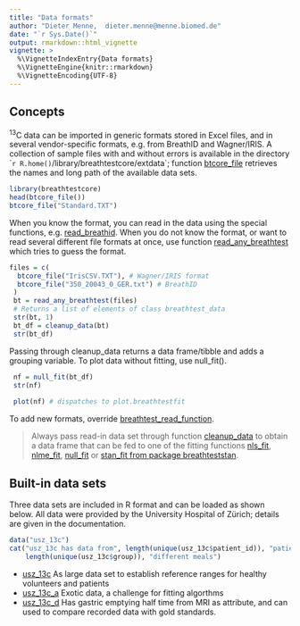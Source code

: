 ```yaml
---
title: "Data formats"
author: "Dieter Menne,  dieter.menne@menne.biomed.de"
date: "`r Sys.Date()`"
output: rmarkdown::html_vignette
vignette: >
  %\VignetteIndexEntry{Data formats}
  %\VignetteEngine{knitr::rmarkdown}
  %\VignetteEncoding{UTF-8}
---
```


## Concepts

<sup>13</sup>C data can be imported in generic formats stored in Excel files, and in several vendor-specific formats, e.g. from BreathID and Wagner/IRIS. A collection of sample files with and without errors is available in the directory ``r R.home()`/library/breathtestcore/extdata`; function [btcore_file](../html/btcore_file.html) retrieves the names and long path of the available data sets. 

```r
library(breathtestcore)
head(btcore_file())
btcore_file("Standard.TXT")
```


When you know the format, you can read in the data using the special functions, e.g. [read_breathid](../html/read_breathid.html). When you do not know the format, or want to read several different file formats at once, use function [read_any_breathtest](../html/read_any_breathtest.html) which tries to guess the format. 

```r
files = c(
  btcore_file("IrisCSV.TXT"), # Wagner/IRIS format
  btcore_file("350_20043_0_GER.txt") # BreathID
 )
 bt = read_any_breathtest(files)
 # Returns a list of elements of class breathtest_data
 str(bt, 1)
 bt_df = cleanup_data(bt)
 str(bt_df)
```
Passing through cleanup_data returns a data frame/tibble and adds a grouping variable.
To plot data without fitting, use null_fit().


```r
 nf = null_fit(bt_df)
 str(nf)
 
 plot(nf) # dispatches to plot.breathtestfit
```

To add new formats, override  [breathtest_read_function](../html/breathtest_read_function).

> Always pass read-in data set through function [cleanup_data](../html/cleanup_data.html) to obtain a data frame that can be fed to one of the fitting functions [nls_fit](../html/nls_fit.html), [nlme_fit](../html/nlme_fit.html), [null_fit](../html/null_fit.html) or [stan_fit from package breathteststan](../../breathteststan/html/stan_fit.html).

## Built-in data sets

Three data sets are included in R format and can be loaded as shown below. All data were provided by the University Hospital of Zürich; details are given in the documentation.

```r
data("usz_13c")
cat("usz_13c has data from", length(unique(usz_13c$patient_id)), "patients with" , 
    length(unique(usz_13c$group)), "different meals")
```


* [usz_13c](../html/usz_13c) As large data set to establish reference ranges for healthy volunteers and patients
* [usz_13c_a](../html/usz_13c_a) Exotic data, a challenge for fitting algorthms
* [usz_13c_d](../html/usz_13c_d) Has gastric emptying half time from MRI as attribute, and can used to compare recorded data with gold standards. 


